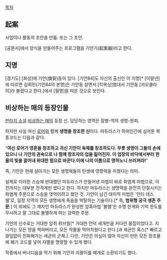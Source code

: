 [[목차]]
== 起案 ==
사업이나 활동의 초안을 만듦. 또는 그 초안.

[공문서]에서 양식을 만들어주는 프로그램을 기안기(起案器)라고 한다.
== 지명 ==
[경기도] [화성]에 기안(旗安)동이 있다. [기안84]도 자신의 출신인 이 지명[* [이말년]에 따르면 김희민(기안84의 본명)은 기안동 살면서 [킥복싱]했대서 기안동 [카오클라이]라 불렸다고 한다.]에서 [필명]을 따온 것으로 보인다.
== 비상하는 매의 등장인물 ==
[[판타지 소설]] [[비상하는 매]]의 등장 신. 담당하는 영역은 질병-역의 생명-원죄.

하지만 사실 여신 [[로어]]와 함께 '''생명을 창조한 신'''이다. 마듀라스가 하위인간에 심어둔 복종코드는 다음과 같다.

"'''여신 로어가 영혼을 창조하고 귀신 기안이 육체를 창조하도다.
무릇 생명이 그들의 손에 있으니 나 기안의 권속으로 나  함께 창조자의 업을 짊어진자.
이 업장의 바닥에서부터 한올의 빛을 끌어내 위대한 힘으로  바꾼다.이에 나의 이름으로 명하노니 쓰러져라!'''"

즉, 기안은 현재 살아가는 모든 생명체들의 탄생에 영향력을 미쳤다는 의미.

실제로 이러한 스승에 반대했던 마듀라스가 만들어낸 마법이 바로 화염계 마법으로, 이전까지는 대부분 전격계만 썼다고 한다. 하지만 마듀라스는 생명력을 완전히 단절시키는 화염계 주문으로 스승을 엿먹이려고 했던 것. 기안이 남긴 대이적 마법은 '안티 데스 쉘'로, 일정 지역의 모든 생명에게 죽음을 박탈하는 기술이다.[* 즉, '''범위형 궁극 생존 주문'''.] 이 외에도 그 제자인 마듀라스가 완성한 암흑마법 '불멸'은 수명 한계와 기억 한도를 무시하고 말 그대로 불멸하게 하는 강력한 주문.

기안의 신수로는 거대한 암쥐 뤼브릴[* 거대한 언덕 세개만큼 커다란 몸집이었다고. 지나가는 모든 땅을 썩혀버리고, 모든 작물을 먹어치웠다고 한다.]과 세균인 혹스[* 빠르고 끊임없이 진화해가는 세균의 군체.]. 다만, 기안은 의심이 많아 자신이 만든 모든 창조물에 폐기 코드를 넣어 자멸을 명령할 수 있게 했다.

작중에서 버너디움을 막기 위해 기안의 지팡이를 매개로 소환되기도 했다.
